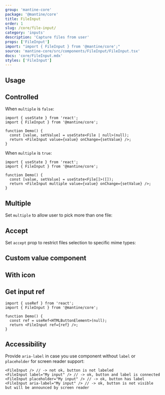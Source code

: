 ```yaml
---
group: 'mantine-core'
package: '@mantine/core'
title: FileInput
order: 1
slug: /core/file-input/
category: 'inputs'
description: 'Capture files from user'
props: ['FileInput']
import: "import { FileInput } from '@mantine/core';"
source: 'mantine-core/src/components/FileInput/FileInput.tsx'
docs: 'core/FileInput.mdx'
styles: ['FileInput']
---
```



## Usage

<Demo data={FileInputDemos.configurator} />

## Controlled

When `multiple` is `false`:

```tsx
import { useState } from 'react';
import { FileInput } from '@mantine/core';

function Demo() {
  const [value, setValue] = useState<File | null>(null);
  return <FileInput value={value} onChange={setValue} />;
}
```

When `multiple` is `true`:

```tsx
import { useState } from 'react';
import { FileInput } from '@mantine/core';

function Demo() {
  const [value, setValue] = useState<File[]>([]);
  return <FileInput multiple value={value} onChange={setValue} />;
}
```

## Multiple

Set `multiple` to allow user to pick more than one file:

<Demo data={FileInputDemos.multiple} />

## Accept

Set `accept` prop to restrict files selection to specific mime types:

<Demo data={FileInputDemos.accept} />

## Custom value component

<Demo data={FileInputDemos.valueComponent} />

## With icon

<Demo data={FileInputDemos.icon} />

## Get input ref

```tsx
import { useRef } from 'react';
import { FileInput } from '@mantine/core';

function Demo() {
  const ref = useRef<HTMLButtonElement>(null);
  return <FileInput ref={ref} />;
}
```

## Accessibility

Provide `aria-label` in case you use component without `label` or `placeholder` for screen reader support:

```tsx
<FileInput /> // -> not ok, button is not labeled
<FileInput label="My input" /> // -> ok, button and label is connected
<FileInput placeholder="My input" /> // -> ok, button has label
<FileInput aria-label="My input" /> // -> ok, button is not visible but will be announced by screen reader
```
